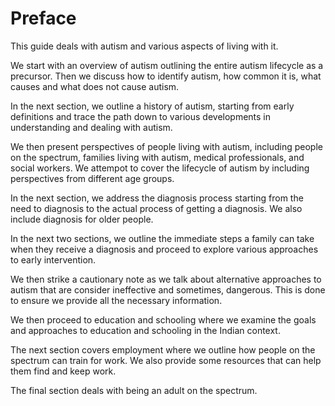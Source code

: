 # Preface  {.unnumbered}
This guide deals with autism and various aspects of living with it.

We start with an overview of autism outlining the entire autism lifecycle as a precursor. Then we discuss how to identify autism, how common it is, what causes and what does not cause autism.

In the next section, we outline a history of autism, starting from early definitions and trace the path down to various developments in understanding and dealing with autism.

We then present perspectives of people living with autism, including people on the spectrum, families living with autism, medical professionals, and social workers. We attempot to cover the lifecycle of autism by including perspectives from different age groups.

In the next section, we address the diagnosis process starting from the need to diagnosis to the actual process of getting a diagnosis. We also include diagnosis for older people.

In the next two sections, we outline the immediate steps a family can take when they receive a diagnosis and proceed to explore various approaches to early intervention.

We then strike a cautionary note as we talk about alternative approaches to autism that are consider ineffective and sometimes, dangerous. This is done to ensure we provide all the necessary information.

We then proceed to education and schooling where we examine the goals and approaches to education and schooling in the Indian context.

The next section covers employment where we outline how people on the spectrum can train for work. We also provide some resources that can help them find and keep work.

The final section deals with being an adult on the spectrum.




